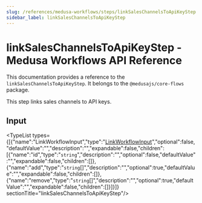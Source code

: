 ```yaml
---
slug: /references/medusa-workflows/steps/linkSalesChannelsToApiKeyStep
sidebar_label: linkSalesChannelsToApiKeyStep
---
```



# linkSalesChannelsToApiKeyStep - Medusa Workflows API Reference

This documentation provides a reference to the `linkSalesChannelsToApiKeyStep`. It belongs to the `@medusajs/core-flows` package.

This step links sales channels to API keys.

## Input

<TypeList types={[{"name":"LinkWorkflowInput","type":"[LinkWorkflowInput](../../../../types/CommonTypes/types/types.CommonTypes.LinkWorkflowInput/page.mdx)","optional":false,"defaultValue":"","description":"","expandable":false,"children":[{"name":"id","type":"`string`","description":"","optional":false,"defaultValue":"","expandable":false,"children":[]},{"name":"add","type":"`string`[]","description":"","optional":true,"defaultValue":"","expandable":false,"children":[]},{"name":"remove","type":"`string`[]","description":"","optional":true,"defaultValue":"","expandable":false,"children":[]}]}]}  sectionTitle="linkSalesChannelsToApiKeyStep"/>
